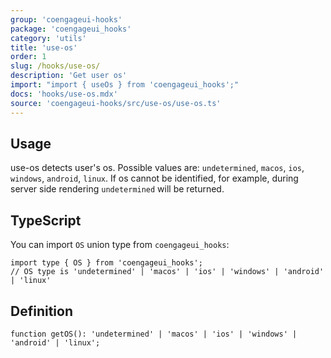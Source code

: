 ```yaml
---
group: 'coengageui-hooks'
package: 'coengageui_hooks'
category: 'utils'
title: 'use-os'
order: 1
slug: /hooks/use-os/
description: 'Get user os'
import: "import { useOs } from 'coengageui_hooks';"
docs: 'hooks/use-os.mdx'
source: 'coengageui-hooks/src/use-os/use-os.ts'
---
```



## Usage

use-os detects user's os. Possible values are: `undetermined`, `macos`, `ios`, `windows`, `android`, `linux`.
If os cannot be identified, for example, during server side rendering `undetermined` will be returned.

<Demo data={HooksDemos.useOsDemo} />

## TypeScript

You can import `OS` union type from `coengageui_hooks`:

```tsx
import type { OS } from 'coengageui_hooks';
// OS type is 'undetermined' | 'macos' | 'ios' | 'windows' | 'android' | 'linux'
```

## Definition

```tsx
function getOS(): 'undetermined' | 'macos' | 'ios' | 'windows' | 'android' | 'linux';
```
